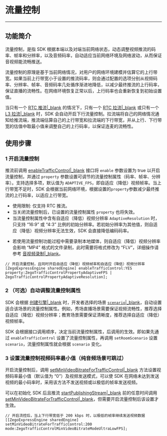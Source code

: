 # 流量控制

---

## 功能简介

流量控制，是指 SDK 根据本端以及对端当前网络状态，动态调整视频推流的码率、帧率和分辨率，以及音频码率，自动适应当前网络环境及网络波动，从而保证音视频能流畅推送。

流量控制的原理是基于当前网络情况，对用户的网络环境建模并估算它的上行带宽。如果当前上行带宽小于设置的推流码率，则会通过配置的选项分别从视频码率、分辨率、帧率、音频码率几处循序渐进地降低，以减少最终推流的上行码率，保证直播的流畅性。在网络环境恢复正常以后，上行码率也会重新恢复到初始设置值。

当只有一个 [RTC 推流\|_blank](5390#14) 的情况下，只有一个 [RTC 拉流\|_blank](5390#14) 或只有一个 [L3 拉流\|_blank](5390#10) 时，SDK 会自动开启下行流量控制。拉流端将自己的网络情况通知给推流端，推流端估算自己的上行带宽和拉流端的下行带宽，并从上行、下行带宽的估值中取最小值来调整自己的上行码率，以保证连麦的流畅性。


## 使用步骤

### 1 开启流量控制

推流前调用 [enableTrafficControl\|_blank](/zh/api?doc=Express_Video_SDK_API~ObjectiveC~class~zego-express-engine#enable-traffic-control-property) 接口将 `enable` 参数设置为 true 以开启流量控制，并通过 `property` 参数设置可调节的流量控制属性（码率、帧率、分辨率）。支持选择多项，默认值为 `ADAPTIVE_FPS`，即自适应（降低）视频帧率。当上行带宽不足时，SDK 会根据当前网络环境，根据设置的`property`参数减少最终推流的上行码率，以适应上行带宽。

<div class = 'mk-warning'>

* 使用限制: 仅支持 RTC 推流。
* 当关闭流量控制后，已设置的流量控制属性 `property` 也将失效。
* 当流量控制属性中含有自适应（降低）视频分辨率 `AdaptiveResolution` 时，只支持 “16:9” 或 “4:3” 比例的初始分辨率。若初始分辨率为其他值，则自适应（降低）视频分辨率无法生效，SDK 会直接降低编码码率。
- 若使用流量控制功能过程中需要录制本地媒体，则自适应（降低）视频分辨率会影响 “MP4” 格式的文件录制，此时需要将格式修改为 “FLV”，详细操作请参考 [音视频录制\|_blank](#4699)。
</div>

```objc
// 开启流量控制，且同时开启自适应（降低）视频帧率和自适应（降低）视频分辨率
[ZegoExpressEngine sharedEngine] enableTrafficControl:YES property:ZegoTrafficControlPropertyAdaptiveFPS | ZegoTrafficControlPropertyAdaptiveResolution];
```
### 2 （可选）自动调整流量控制属性

SDK 会根据 [创建引擎\|_blank](!Integration/Solution_Implementation#CreateEngine) 时，开发者选择的场景 [`scenario`\|_blank](!video_proflie)，自动设置适合该场景的流量控制属性。例如，秀场直播场景需要保证视频流畅性，推荐选择自适应（降低）视频分辨率；教育场景需要保证清晰度，推荐选择自适应（降低）视频帧率。

<div class="mk-warning">

SDK 会根据接口调用顺序，决定当前流量控制属性，后调用的生效。即如果先通过 `enableTrafficControl` 设置了流量控制属性，再调用 `setRoomScenario` 设置 `scenario`，流量控制属性就会根据 `scenario` 变化。
</div>




### 3 设置流量控制视频码率最小值（纯音频场景可跳过）

开启流量控制后，调用 [setMinVideoBitrateForTrafficControl\|_blank](/zh/api?doc=Express_Video_SDK_API~ObjectiveC~class~zego-express-engine#set-min-video-bitrate-for-traffic-control-mode) 方法设置视频码率最小值（默认值为 “0”）及视频发送模式，可以使 SDK 在网络未达到发送视频的最小码率时，采用该方法不发送视频或以极低的帧率发送视频。

<div class = 'mk-warning'>

可以在初始化 SDK 后且推流 [startPublishingStream\|_blank](@startPublishingStream) 前的任意时间调用 [setMinVideoBitrateForTrafficControl\|_blank](/zh/api?doc=Express_Video_SDK_API~ObjectiveC~class~zego-express-engine#set-min-video-bitrate-for-traffic-control-mode)，但需要开启流量控制后该设置才生效。
</div>

```objc
// 开启流控后，当上下行带宽低于 200 kbps 时，以极低的帧率继续发送视频数据
[[ZegoExpressEngine sharedEngine] setMinVideoBitrateForTrafficControl:200 mode:ZegoTrafficControlMinVideoBitrateModeUltraLowFPS];
```
